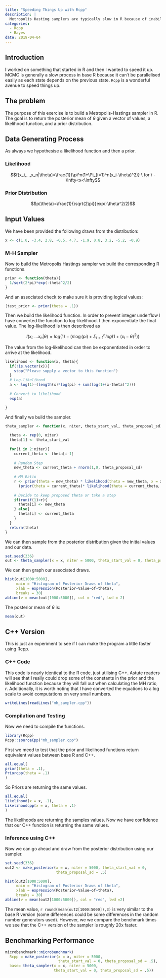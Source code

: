 ```yaml
---
title: "Speeding Things Up with Rcpp"
description: |
  Metropolis Hasting samplers are typically slow in R because of inability to parallelise or vectorise operations. The Rcpp package allows a way to use C++ to conduct these MCMC operations at a much greater speed. This post explores how one would do this, achieving a >20x speed up.
categories:
  - Rcpp
  - Bayes
date: 2019-04-04
---
```



## Introduction

I worked on something that started in R and then I wanted to speed it up. MCMC is generally a slow process in base R because it can't be parallelised easily as each state depends on the previous state. `Rcpp` is a wonderful avenue to speed things up.

## The problem

The purpose of this exercise is to build a Metropolis-Hastings sampler in R. The goal is to return the posterior mean of $\theta$ given a vector of values, a likelihood function, and a prior distribution.

## Data Generating Process

As always we hypothesise a likelihood function and then a prior. 

### Likelihood

$$f(x_i,...,x_n|\theta)=\frac{1}{\pi^n(1+\Pi_{i=1}^n(x_i-\theta)^2)} \ for \  -\infty<x<\infty$$

### Prior Distribution

$$p(\theta)=\frac{1}{\sqrt{2\pi}}exp(-\theta^2/2)$$


## Input Values

We have been provided the following draws from the distribution:

```r
x <- c(1.0, -3.4, 2.8, -0.5, 4.7, -1.9, 0.8, 3.2, -5.2, -0.9)
```


### M-H Sampler

Now to build the Metropolis Hastings sampler we build the corresponding R functions.

```r
prior <- function(theta){
  1/sqrt(2*pi)*exp(-theta^2/2)
}
```

And an associated check to make sure it is providing logical values:

```r
(test_prior <- prior(theta = .1))
```

Then we build the likelihood function. In order to prevent integer underflow I have converted the function to log-likelihood. I then exponentiate the final value. The log-likelihood is then describved as 

$$l(x_i,...x_n|\theta) = log(1) - (n\log(pi)+\Sigma_{i=1}^nlog(1+(x_i-\theta)^2))$$

The value from the log-likelihood can then be exponentiated in order to arrive at the likelihood.

```r
likelihood <- function(x, theta){
  if(!is.vector(x)){
    stop("Please supply a vector to this function")
  }
  # Log-likelihood
  a <- log(1)-(length(x)*log(pi) + sum(log(1+(x-theta)^2)))
  
  # Convert to likelihood
  exp(a)

}
```

And finally we build the sampler.

```r

theta_sampler <- function(x, niter, theta_start_val, theta_proposal_sd){
  
  theta <- rep(0, niter)
  theta[1] <- theta_start_val
  
  for(i in 2:niter){
    current_theta <- theta[i-1]
    
    # Random Step
    new_theta <- current_theta + rnorm(1,0, theta_proposal_sd)
    
    # MH Ratio
    r <- prior(theta = new_theta) * likelihood(theta = new_theta, x = x)/
      (prior(theta = current_theta)* likelihood(theta = current_theta, x = x))
    
    # Decide to keep proposed theta or take a step
    if(runif(1)<r){
      theta[i] <- new_theta
    } else{
      theta[i] <- current_theta
    }
  }
  return(theta)
}

```


We can then sample from the posterior distribution given the initial values and our data.

```r
set.seed(336)
out <- theta_sampler(x = x, niter = 5000, theta_start_val = 0, theta_proposal_sd = .5)
```

We can then graph our associated draws.

```r
hist(out[1000:5000], 
     main = "Histogram of Posterior Draws of theta", 
     xlab = expression(Posterior~Value~of~theta),
     breaks = 30)
abline(v = mean(out[1000:5000]), col = "red", lwd = 2)
```

The posterior mean of $\theta$ is:

```r
mean(out)
```


## C++ Version

This is just an experiment to see if I can make the program a little faster using Rcpp.

### C++ Code

This code is nearly identical to the R code, just utilising C++. Astute readers will see that I really could drop some of the constants in the prior and the likelihood function because they will fall out when calculating the MH ratio, _r_. Additionally, it is worth noting that I have converted the equations to a log scale to avoid computations on very small numbers. 

```r
writeLines(readLines("mh_sampler.cpp"))
```

### Compilation and Testing

Now we need to compile the functions.

```r
library(Rcpp)
Rcpp::sourceCpp("mh_sampler.cpp")
```

First we meed to test that the prior and likelihood functions return equivalent values between base R and C++.

```r
all.equal(
prior(theta = .1),
Priorcpp(theta = .1)
)
```

So Priors are returning the same values.

```r
all.equal(
likelihood(x = x, .1),
Likelihoodcpp(x = x, theta = .1)
)
```

The likelihoods are returning the samples values. Now we have confidence that our C++ function is returning the same values.

### Inference using C++

Now we can go ahead and draw from the posterior distribution using our sampler.

```r
set.seed(336)
out2 <- make_posterior(x = x, niter = 5000, theta_start_val = 0, 
                       theta_proposal_sd = .5)

hist(out2[1000:5000],
     main = "Histogram of Posterior Draws of theta", 
     xlab = expression(Posterior~Value~of~theta),
     breaks = 30)
abline(v = mean(out2[1000:5000]), col = "red", lwd =2)

```

The mean value, `r round(mean(out2[1000:5000]),3)` is very similar to the base R version (some differences could be some differences in the random number generators used). However, we we compare the benchmark times we see that the C++ version of the sampler is roughly 20x faster. 

## Benchmarking Performance


```r
microbenchmark::microbenchmark(
  Rcpp = make_posterior(x = x, niter = 5000, 
                        theta_start_val = 0, theta_proposal_sd = .5),
  base= theta_sampler(x = x, niter = 5000, 
                      theta_start_val = 0, theta_proposal_sd = .5))
```

